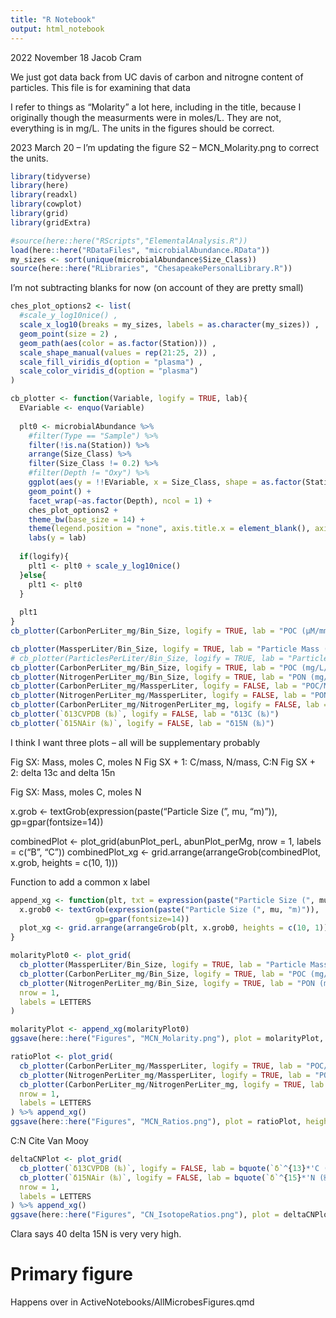 ```yaml
---
title: "R Notebook"
output: html_notebook
---
```


2022 November 18
Jacob Cram

We just got data back from UC davis of carbon and nitrogne content of particles.
This file is for examining that data

I refer to things as "Molarity" a lot here, including in the title, because I originally though the measurments were in moles/L.  They are not, everything is in mg/L. The units in the figures should be correct.

2023 March 20 -- I'm updating the figure S2 -- MCN_Molarity.png to correct the units.

```r
library(tidyverse)
library(here)
library(readxl)
library(cowplot)
library(grid)
library(gridExtra)

#source(here::here("RScripts","ElementalAnalysis.R"))
load(here::here("RDataFiles", "microbialAbundance.RData"))
my_sizes <- sort(unique(microbialAbundance$Size_Class))
source(here::here("RLibraries", "ChesapeakePersonalLibrary.R"))

```



I'm not subtracting blanks for now (on account of they are pretty small)
```r
ches_plot_options2 <- list(
  #scale_y_log10nice() ,
  scale_x_log10(breaks = my_sizes, labels = as.character(my_sizes)) ,
  geom_point(size = 2) ,
  geom_path(aes(color = as.factor(Station))) ,
  scale_shape_manual(values = rep(21:25, 2)) ,
  scale_fill_viridis_d(option = "plasma") ,
  scale_color_viridis_d(option = "plasma")
)

cb_plotter <- function(Variable, logify = TRUE, lab){
  EVariable <- enquo(Variable)
  
  plt0 <- microbialAbundance %>%
    #filter(Type == "Sample") %>%
    filter(!is.na(Station)) %>%
    arrange(Size_Class) %>%
    filter(Size_Class != 0.2) %>%
    #filter(Depth != "Oxy") %>%
    ggplot(aes(y = !!EVariable, x = Size_Class, shape = as.factor(Station), fill = as.factor(Station))) +
    geom_point() +
    facet_wrap(~as.factor(Depth), ncol = 1) +
    ches_plot_options2 +
    theme_bw(base_size = 14) +
    theme(legend.position = "none", axis.title.x = element_blank(), axis.text.x = element_text(angle = 90)) +
    labs(y = lab)
  
  if(logify){
    plt1 <- plt0 + scale_y_log10nice()
  }else{
    plt1 <- plt0
  }
  
  plt1
}
cb_plotter(CarbonPerLiter_mg/Bin_Size, logify = TRUE, lab = "POC (μM/mm)")
```
```r
cb_plotter(MassperLiter/Bin_Size, logify = TRUE, lab = "Particle Mass (mg/L/mm)")
# cb_plotter(ParticlesPerLiter/Bin_Size, logify = TRUE, lab = "Particle Abundance (#/L/mm)") -- This has been linearalized at some point. Not buying it.
cb_plotter(CarbonPerLiter_mg/Bin_Size, logify = TRUE, lab = "POC (mg/L/mm)")
cb_plotter(NitrogenPerLiter_mg/Bin_Size, logify = TRUE, lab = "PON (mg/L/mm)")
cb_plotter(CarbonPerLiter_mg/MassperLiter, logify = FALSE, lab = "POC/Mass") + scale_y_log10()
cb_plotter(NitrogenPerLiter_mg/MassperLiter, logify = FALSE, lab = "PON/Mass") + scale_y_log10()
cb_plotter(CarbonPerLiter_mg/NitrogenPerLiter_mg, logify = FALSE, lab = "POC/PON") + geom_hline(yintercept = 106/16)  + scale_y_log10()
cb_plotter(`δ13CVPDB (‰)`, logify = FALSE, lab = "δ13C (‰)")
cb_plotter(`δ15NAir (‰)`, logify = FALSE, lab = "δ15N (‰)")
```

I think I want three plots -- all will be supplementary probably

Fig SX: Mass, moles C, moles N
Fig SX + 1: C/mass, N/mass, C:N
Fig SX + 2: delta 13c and delta 15n

Fig SX: Mass, moles C, moles N

x.grob <- textGrob(expression(paste("Particle Size (", mu, "m)")), 
                   gp=gpar(fontsize=14))

combinedPlot <- plot_grid(abunPlot_perL, abunPlot_perMg, nrow = 1, labels = c("B", "C"))
combinedPlot_xg <- grid.arrange(arrangeGrob(combinedPlot, x.grob, heights = c(10, 1)))

Function to add a common x label

```r
append_xg <- function(plt, txt = expression(paste("Particle Size (", mu, "m)"))){
  x.grob0 <- textGrob(expression(paste("Particle Size (", mu, "m)")), 
                   gp=gpar(fontsize=14))
  plot_xg <- grid.arrange(arrangeGrob(plt, x.grob0, heights = c(10, 1)))
}

```



```r
molarityPlot0 <- plot_grid(
  cb_plotter(MassperLiter/Bin_Size, logify = TRUE, lab = "Particle Mass (mg/L/μm)"),
  cb_plotter(CarbonPerLiter_mg/Bin_Size, logify = TRUE, lab = "POC (mg/L/μm)"),
  cb_plotter(NitrogenPerLiter_mg/Bin_Size, logify = TRUE, lab = "PON (mg/L/μm)"),
  nrow = 1,
  labels = LETTERS
)

molarityPlot <- append_xg(molarityPlot0)
ggsave(here::here("Figures", "MCN_Molarity.png"), plot = molarityPlot, height = 4, width = 6)
```

```r
ratioPlot <- plot_grid(
  cb_plotter(CarbonPerLiter_mg/MassperLiter, logify = TRUE, lab = "POC/Mass") + scale_y_log10(),
  cb_plotter(NitrogenPerLiter_mg/MassperLiter, logify = TRUE, lab = "PON/Mass") + scale_y_log10(),
  cb_plotter(CarbonPerLiter_mg/NitrogenPerLiter_mg, logify = TRUE, lab = "POC/PON") + scale_y_log10() + geom_hline(yintercept = 106/16),
  nrow = 1,
  labels = LETTERS
) %>% append_xg()
ggsave(here::here("Figures", "MCN_Ratios.png"), plot = ratioPlot, height = 4, width = 6)
```
C:N Cite Van Mooy

```r
deltaCNPlot <- plot_grid(
  cb_plotter(`δ13CVPDB (‰)`, logify = FALSE, lab = bquote(`δ`^{13}*'C (‰)')),
  cb_plotter(`δ15NAir (‰)`, logify = FALSE, lab = bquote(`δ`^{15}*'N (‰)')),
  nrow = 1,
  labels = LETTERS
) %>% append_xg()
ggsave(here::here("Figures", "CN_IsotopeRatios.png"), plot = deltaCNPlot, height = 4, width = 4)
```
Clara says 40 delta 15N is very very high.


# Primary figure
Happens over in ActiveNotebooks/AllMicrobesFigures.qmd